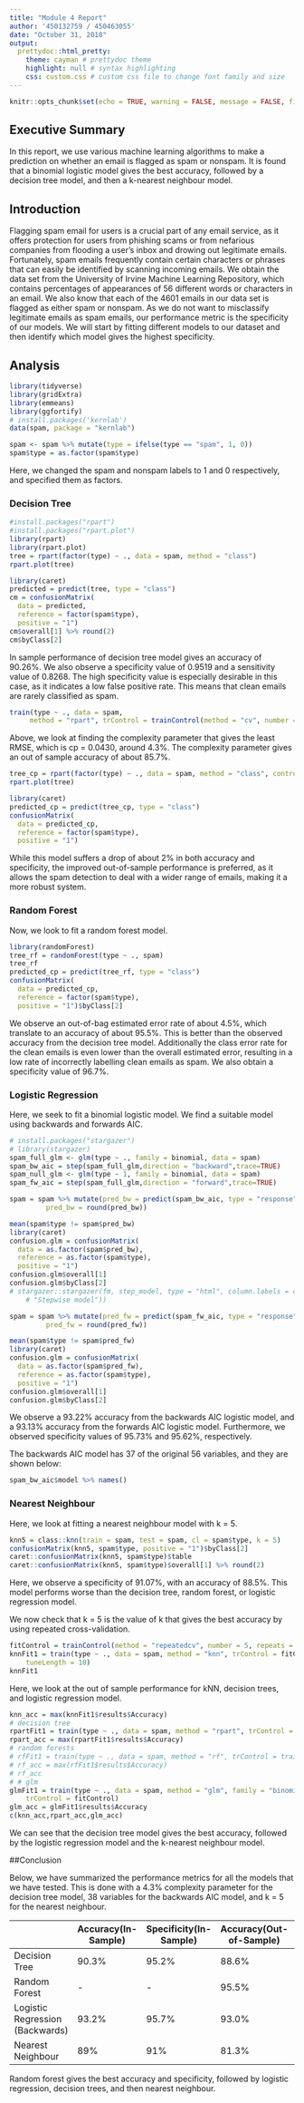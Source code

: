```yaml
---
title: "Module 4 Report"
author: '450132759 / 450463055'
date: "October 31, 2018"
output: 
  prettydoc::html_pretty:
    theme: cayman # prettydoc theme
    highlight: null # syntax highlighting
    css: custom.css # custom css file to change font family and size
---
```

<!-- <style> -->
<!-- @import url('https://fonts.googleapis.com/css?family=Roboto+Mono'); -->
<!-- @import url('https://fonts.googleapis.com/css?family=Lato'); -->
<!-- body{ -->
<!--   font-family: 'Lato' !important; -->
<!--   font-size: 12pt; -->
<!-- } -->

<!-- code{ -->
<!--   font-family: 'Roboto Mono' !important; -->
<!--   font-size: 12px; -->
<!-- } -->

<!-- pre{ -->
<!--   font-family: 'Roboto Mono' !important; -->
<!--   font-size: 12px -->
<!-- } -->

<!-- td{ -->
<!--   font-family: Lato !important; -->
<!--   font-size: 12pt; -->
<!-- } -->
<!-- </style> -->

```r
knitr::opts_chunk$set(echo = TRUE, warning = FALSE, message = FALSE, fig.align = "center")
```

## Executive Summary
In this report, we use various machine learning algorithms to make a prediction on whether an email is flagged as spam or nonspam. It is found that a binomial logistic model gives the best accuracy, followed by a decision tree model, and then a k-nearest neighbour model.

## Introduction
Flagging spam email for users is a crucial part of any email service, as it offers protection for users from phishing scams or from nefarious companies from flooding a user's inbox and drowing out legitimate emails. Fortunately, spam emails frequently contain certain characters or phrases that can easily be identified by scanning incoming emails. We obtain the data set from the University of Irvine Machine Learning Repository, which contains percentages of appearances of 56 different words or characters in an email. We also know that each of the 4601 emails in our data set is flagged as either spam or nonspam. As we do not want to misclassify legitimate emails as spam emails, our performance metric is the specificity of our models. We will start by fitting different models to our dataset and then identify which model gives the highest specificity.

## Analysis

```r
library(tidyverse)
library(gridExtra)
library(emmeans)
library(ggfortify)
# install.packages('kernlab')
data(spam, package = "kernlab")
```

```r
spam <- spam %>% mutate(type = ifelse(type == "spam", 1, 0))
spam$type = as.factor(spam$type)
```
Here, we changed the spam and nonspam labels to 1 and 0 respectively, and specified them as factors.


### Decision Tree
```r
#install.packages("rpart")
#install.packages("rpart.plot")
library(rpart)
library(rpart.plot)
tree = rpart(factor(type) ~ ., data = spam, method = "class")
rpart.plot(tree)
```

```r
library(caret)
predicted = predict(tree, type = "class")
cm = confusionMatrix(
  data = predicted,
  reference = factor(spam$type),
  positive = "1")
cm$overall[1] %>% round(2)
cm$byClass[2]
```
In sample performance of decision tree model gives an accuracy of 90.26%. We also observe a specificity value of 0.9519 and a sensitivity value of 0.8268. The high specificity value is especially desirable in this case, as it indicates a low false positive rate. This means that clean emails are rarely classified as spam.

```r
train(type ~ ., data = spam,
     method = "rpart", trControl = trainControl(method = "cv", number = 10))
```
Above, we look at finding the complexity parameter that gives the least RMSE, which is cp = 0.0430, around 4.3%. The complexity parameter gives an out of sample accuracy of about 85.7%.

```r
tree_cp = rpart(factor(type) ~ ., data = spam, method = "class", control = rpart.control(cp = 0.043))
rpart.plot(tree)
```

```r
library(caret)
predicted_cp = predict(tree_cp, type = "class")
confusionMatrix(
  data = predicted_cp,
  reference = factor(spam$type),
  positive = "1")
```
While this model suffers a drop of about 2% in both accuracy and specificity, the improved out-of-sample performance is preferred, as it allows the spam detection to deal with a wider range of emails, making it a more robust system.

### Random Forest

Now, we look to fit a random forest model. 
```r
library(randomForest)
tree_rf = randomForest(type ~ ., spam)
tree_rf
predicted_cp = predict(tree_rf, type = "class")
confusionMatrix(
  data = predicted_cp,
  reference = factor(spam$type),
  positive = "1")$byClass[2]
```
We observe an out-of-bag estimated error rate of about 4.5%, which translate to an accuracy of about 95.5%. This is better than the observed accuracy from the decision tree model. Additionally the class error rate for the clean emails is even lower than the overall estimated error, resulting in a low rate of incorrectly labelling clean emails as spam. We also obtain a specificity value of 96.7%.

### Logistic Regression
Here, we seek to fit a binomial logistic model. We find a suitable model using backwards and forwards AIC.

```r
# install.packages("stargazer")
# library(stargazer)
spam_full_glm <- glm(type ~ ., family = binomial, data = spam)
spam_bw_aic = step(spam_full_glm,direction = "backward",trace=TRUE)
spam_null_glm <- glm(type ~ 1, family = binomial, data = spam)
spam_fw_aic = step(spam_full_glm,direction = "forward",trace=TRUE)
```

```r

spam = spam %>% mutate(pred_bw = predict(spam_bw_aic, type = "response"),
         pred_bw = round(pred_bw))

mean(spam$type != spam$pred_bw)
library(caret)
confusion.glm = confusionMatrix(
  data = as.factor(spam$pred_bw), 
  reference = as.factor(spam$type),
  positive = "1")
confusion.glm$overall[1]
confusion.glm$byClass[2]
# stargazer::stargazer(fm, step_model, type = "html", column.labels = c("Full model",
    # "Stepwise model"))

spam = spam %>% mutate(pred_fw = predict(spam_fw_aic, type = "response"),
         pred_fw = round(pred_fw))

mean(spam$type != spam$pred_fw)
library(caret)
confusion.glm = confusionMatrix(
  data = as.factor(spam$pred_fw), 
  reference = as.factor(spam$type),
  positive = "1")
confusion.glm$overall[1]
confusion.glm$byClass[2]
```
We observe a 93.22% accuracy from the backwards AIC logistic model, and a 93.13% accuracy from the forwards AIC logistic model. Furthermore, we observed specificity values of 95.73% and 95.62%, respectively. 

The backwards AIC model has 37 of the original 56 variables, and they are shown below:
```r
spam_bw_aic$model %>% names()
```


### Nearest Neighbour

Here, we look at fitting a nearest neighbour model with k = 5.
```r
knn5 = class::knn(train = spam, test = spam, cl = spam$type, k = 5)
confusionMatrix(knn5, spam$type, positive = "1")$byClass[2]
caret::confusionMatrix(knn5, spam$type)$table
caret::confusionMatrix(knn5, spam$type)$overall[1] %>% round(2)
```
Here, we observe a specificity of 91.07%, with an accuracy of 88.5%. This model performs worse than the decision tree, random forest, or logistic regression model.

We now check that k = 5 is the value of k that gives the best accuracy by using repeated cross-validation.
```r
fitControl = trainControl(method = "repeatedcv", number = 5, repeats = 10)
knnFit1 = train(type ~ ., data = spam, method = "knn", trControl = fitControl, 
    tuneLength = 10)
knnFit1
```


Here, we look at the out of sample performance for kNN, decision trees, and logistic regression model.
```r
knn_acc = max(knnFit1$results$Accuracy)
# decision tree
rpartFit1 = train(type ~ ., data = spam, method = "rpart", trControl = fitControl)
rpart_acc = max(rpartFit1$results$Accuracy)
# random forests
# rfFit1 = train(type ~ ., data = spam, method = "rf", trControl = trainControl(method = "repeatedcv", number = 5, repeats = 1))
# rf_acc = max(rfFit1$results$Accuracy)
# rf_acc
# # glm
glmFit1 = train(type ~ ., data = spam, method = "glm", family = "binomial",
    trControl = fitControl)
glm_acc = glmFit1$results$Accuracy
c(knn_acc,rpart_acc,glm_acc)
```

We can see that the decision tree model gives the best accuracy, followed by the logistic regression model and the k-nearest neighbour model.

##Conclusion

Below, we have summarized the performance metrics for all the models that we have tested. This is done with a 4.3% complexity parameter for the decision tree model, 38 variables for the backwards AIC model, and k = 5 for the nearest neighbour.

|                                 | Accuracy(In-Sample) | Specificity(In-Sample) | Accuracy(Out-of-Sample) | Specificity(Out-of-Sample) |
|---------------------------------|---------------------|------------------------|-------------------------|----------------------------|
| Decision Tree                   | 90.3%               | 95.2%                  | 88.6%                   | 93%                        |
| Random Forest                   | -                   | -                      | 95.5%                   | 97.1%                      |
| Logistic Regression (Backwards) | 93.2%               | 95.7%                  | 93.0%                   | 95.2%                      |
| Nearest Neighbour               | 89%                 | 91%                    | 81.3%                   | 88.6%                      |


Random forest gives the best accuracy and specificity, followed by logistic regression, decision trees, and then nearest neighbour.